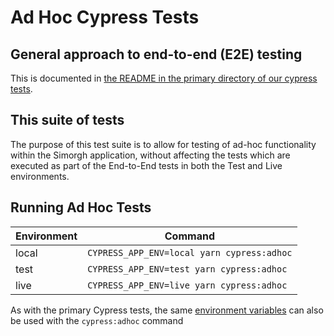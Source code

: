 
<Meta title="cypress/Ad Hoc Tests" />

# Ad Hoc Cypress Tests

## General approach to end-to-end (E2E) testing

This is documented in [the README in the primary directory of our cypress tests](https://github.com/bbc/simorgh/blob/latest/cypress/README.md).

## This suite of tests

The purpose of this test suite is to allow for testing of ad-hoc functionality within the Simorgh application, without affecting the tests which are executed as part of the End-to-End tests in both the Test and Live environments.

## Running Ad Hoc Tests

| Environment | Command                                    |
| ----------- | ------------------------------------------ |
| local       | `CYPRESS_APP_ENV=local yarn cypress:adhoc` |
| test        | `CYPRESS_APP_ENV=test yarn cypress:adhoc`  |
| live        | `CYPRESS_APP_ENV=live yarn cypress:adhoc`  |

As with the primary Cypress tests, the same [environment variables](https://github.com/bbc/simorgh#environment-variables) can also be used with the `cypress:adhoc` command
